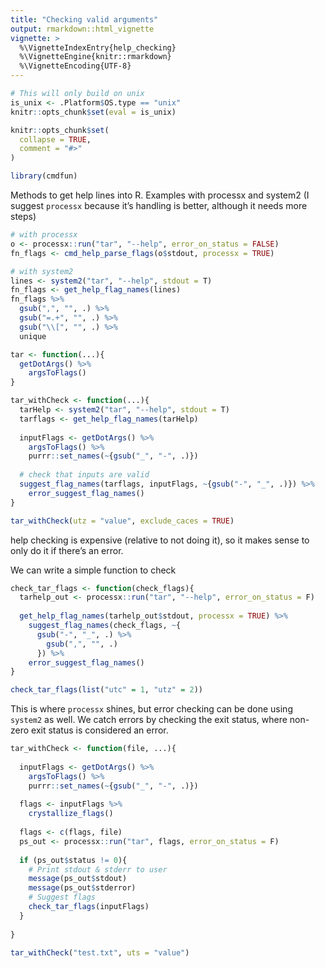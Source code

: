 ```yaml
---
title: "Checking valid arguments"
output: rmarkdown::html_vignette
vignette: >
  %\VignetteIndexEntry{help_checking}
  %\VignetteEngine{knitr::rmarkdown}
  %\VignetteEncoding{UTF-8}
---
```

```r
# This will only build on unix
is_unix <- .Platform$OS.type == "unix"
knitr::opts_chunk$set(eval = is_unix)
```

```r
knitr::opts_chunk$set(
  collapse = TRUE,
  comment = "#>"
)
```

```r
library(cmdfun)
```

Methods to get help lines into R. Examples with processx and system2 (I suggest `processx` because it's handling is better, although it needs more steps)
```r
# with processx
o <- processx::run("tar", "--help", error_on_status = FALSE)
fn_flags <- cmd_help_parse_flags(o$stdout, processx = TRUE)

# with system2
lines <- system2("tar", "--help", stdout = T) 
fn_flags <- get_help_flag_names(lines)
fn_flags %>% 
  gsub(",", "", .) %>% 
  gsub("=.+", "", .) %>% 
  gsub("\\[", "", .) %>% 
  unique
```

```r
tar <- function(...){
  getDotArgs() %>% 
    argsToFlags()
}

tar_withCheck <- function(...){
  tarHelp <- system2("tar", "--help", stdout = T) 
  tarflags <- get_help_flag_names(tarHelp)
  
  inputFlags <- getDotArgs() %>% 
    argsToFlags() %>% 
    purrr::set_names(~{gsub("_", "-", .)})
  
  # check that inputs are valid
  suggest_flag_names(tarflags, inputFlags, ~{gsub("-", "_", .)}) %>% 
    error_suggest_flag_names()
}

tar_withCheck(utz = "value", exclude_caces = TRUE)
```

help checking is expensive (relative to not doing it), so it makes sense to only do it if there's an error. 

We can write a simple function to check 
```r
check_tar_flags <- function(check_flags){
  tarhelp_out <- processx::run("tar", "--help", error_on_status = F)
  
  get_help_flag_names(tarhelp_out$stdout, processx = TRUE) %>% 
    suggest_flag_names(check_flags, ~{
      gsub("-", "_", .) %>% 
        gsub(",", "", .)
      }) %>% 
    error_suggest_flag_names()
}
```
```r
check_tar_flags(list("utc" = 1, "utz" = 2))
```

This is where `processx` shines, but error checking can be done using `system2`
as well. We catch errors by checking the exit status, where non-zero exit status
is considered an error.
```r
tar_withCheck <- function(file, ...){
  
  inputFlags <- getDotArgs() %>% 
    argsToFlags() %>% 
    purrr::set_names(~{gsub("_", "-", .)})
  
  flags <- inputFlags %>% 
    crystallize_flags()
  
  flags <- c(flags, file)
  ps_out <- processx::run("tar", flags, error_on_status = F)
  
  if (ps_out$status != 0){
    # Print stdout & stderr to user
    message(ps_out$stdout)
    message(ps_out$stderror)
    # Suggest flags
    check_tar_flags(inputFlags)
  }
  
}
```


```r
tar_withCheck("test.txt", uts = "value") 
```


